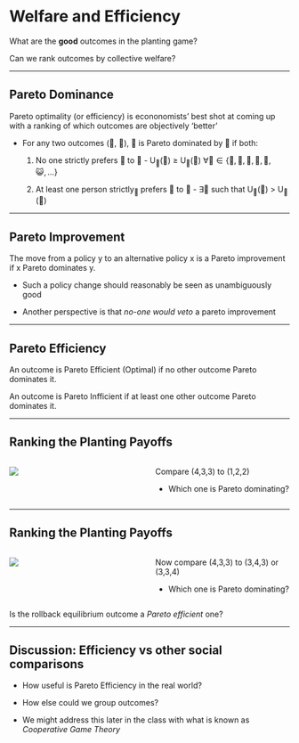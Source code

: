 # Welfare and Efficiency

::: incremental
What are the **good** outcomes in the planting game?

Can we rank outcomes by collective welfare?
:::

---

## Pareto Dominance

Pareto optimality (or efficiency) is econonomists' best shot at coming up with a ranking of which outcomes are objectively 'better'

-   For any two outcomes (🎉, 🎊), 🎉 is [Pareto dominated]{.hi} by 🎊 if both:

    1.  No one strictly prefers 🎉 to 🎊 - U~👤~(🎊) $\geq$ U~👤~(🎉) $\forall 👤 \in \{ 🙍, 🧑, 💆, 🧖, 🧑, 😺, ...\}$

    2.  At least one person strictly~🎉~ prefers 🎉 to 🎊 - $\exists 👤$ such that U~👤~(🎊) $>$ U~👤~(🎉)

---

## Pareto Improvement

The move from a policy y to an alternative policy x is a [Pareto improvement]{.hi} if x Pareto dominates y.

-   Such a policy change should reasonably be seen as unambiguously good

-   Another perspective is that *no-one would veto* a pareto improvement

---

## Pareto Efficiency

An outcome is [Pareto Efficient]{.h} (Optimal) if no other outcome Pareto dominates it.

An outcome is [Pareto Infficient]{.hi} if at least one other outcome Pareto dominates it.

---

## Ranking the Planting Payoffs

:::: {.columns}

::: {.column width="50%"}
![](figures/fig3.6.png)
:::

::: {.column width="50%"}
Compare (4,3,3) to (1,2,2)

-   Which one is Pareto dominating?
:::
::::

---

## Ranking the Planting Payoffs

:::: {.columns}

::: {.column width="50%"}
![](figures/fig3.6.png)
:::

::: {.column width="50%"}
Now compare (4,3,3) to (3,4,3) or (3,3,4)

-   Which one is Pareto dominating?

:::

::::
Is the rollback equilibrium outcome a *Pareto efficient* one?

---

## Discussion: Efficiency vs other social comparisons

::: incremental
-   How useful is Pareto Efficiency in the real world?

  * How else could we group outcomes?
  
  * We might address this later in the class with what is known as 
    *Cooperative Game Theory*
:::

